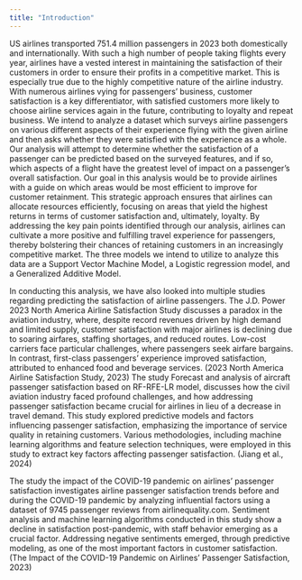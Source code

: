```yaml
---
title: "Introduction"
---
```


US airlines transported 751.4 million passengers in 2023 both domestically and internationally. With such a high number of people taking flights every year, airlines have a vested interest in maintaining the satisfaction of their customers in order to ensure their profits in a competitive market. This is especially true due to the highly competitive nature of the airline industry. With numerous airlines vying for passengers' business, customer satisfaction is a key differentiator, with satisfied customers more likely to choose airline services again in the future, contributing to loyalty and repeat business.
We intend to analyze a dataset which surveys airline passengers on various different aspects of their experience flying with the given airline and then asks whether they were satisfied with the experience as a whole. Our analysis will attempt to determine whether the satisfaction of a passenger can be predicted based on the surveyed features, and if so, which aspects of a flight have the greatest level of impact on a passenger’s overall satisfaction. 
Our goal in this analysis would be to provide airlines with a guide on which areas would be most efficient to improve for customer retainment.  This strategic approach ensures that airlines can allocate resources efficiently, focusing on areas that yield the highest returns in terms of customer satisfaction and, ultimately, loyalty. By addressing the key pain points identified through our analysis, airlines can cultivate a more positive and fulfilling travel experience for passengers, thereby bolstering their chances of retaining customers in an increasingly competitive market. The three models we intend to utilize to analyze this data are a Support Vector Machine Model, a Logistic regression model, and a Generalized Additive Model. 

In conducting this analysis, we have also looked into multiple studies regarding predicting the satisfaction of airline passengers. The J.D. Power 2023 North America Airline Satisfaction Study discusses a paradox in the aviation industry, where, despite record revenues driven by high demand and limited supply, customer satisfaction with major airlines is declining due to soaring airfares, staffing shortages, and reduced routes. Low-cost carriers face particular challenges, where passengers seek airfare bargains. In contrast, first-class passengers’ experience improved satisfaction, attributed to enhanced food and beverage services. (2023 North America Airline Satisfaction Study, 2023)
The study Forecast and analysis of aircraft passenger satisfaction based on RF-RFE-LR model, discusses how the civil aviation industry faced profound challenges, and how addressing passenger satisfaction became crucial for airlines in lieu of a decrease in travel demand. This study explored predictive models and factors influencing passenger satisfaction, emphasizing the importance of service quality in retaining customers. Various methodologies, including machine learning algorithms and feature selection techniques, were employed in this study to extract key factors affecting passenger satisfaction. (Jiang et al., 2024)

The study the impact of the COVID-19 pandemic on airlines’ passenger satisfaction investigates airline passenger satisfaction trends before and during the COVID-19 pandemic by analyzing influential factors using a dataset of 9745 passenger reviews from airlinequality.com. Sentiment analysis and machine learning algorithms conducted in this study show a decline in satisfaction post-pandemic, with staff behavior emerging as a crucial factor. Addressing negative sentiments emerged, through predictive modeling, as one of the most important factors in customer satisfaction. (The Impact of the COVID-19 Pandemic on Airlines' Passenger Satisfaction, 2023)
